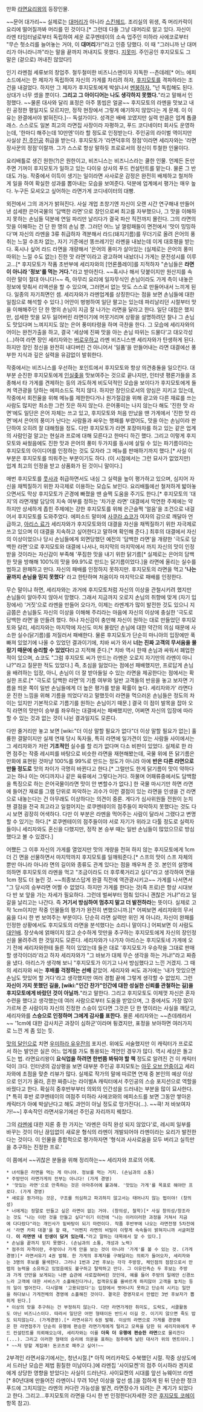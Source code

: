 만화 [[라면요리왕]]의 등장인물.

~~문어 대가리~~ 실제로는 [[대머리]]가 아니라 [[스킨헤드]]. 조리실의 위생, 즉 머리카락이 요리에 떨어질까봐 머리를 민 것이다.[* 그런데 다들 그냥 대머리로 알고 있다. 자신이 라멘 타임터널로부터 독립하여 세운 로쿠멘테이의 소속 업주인 미하라 사에코로부터 "무슨 헛소리를 늘어놓는 거야, 이 '''대머리'''가!"라고 인증 당했다. 이 때 "그러니까 난 대머리가 아니라니까"라는 말을 끝까지 꺼내지도 못했다. [[지못미]]. 주인공인 후지모토도 그 말은 (겉으로) 꺼내진 않았다!]

인기 라멘점 세류보의 창업주. 철두철미한 비즈니스맨이자 지독한 --츤데레[* 어느 에피소드에서는 한 제자가 독립하여 자신의 가게를 차리려 하자, [[후지모토 코헤이|후지모토]]를 격파하라는 조건을 내걸었다. 하지만 그 제자가 후지모토에게 박살나서 [[멘붕]]하자, "넌 독립해도 된다. 상대가 너무 셌을 뿐이다. '''그리고 그 아이디어는 나도 생각하지 못했다.'''"라고 말해서 인정했다. ~~물론 대사와 달리 표정은 아주 똥씹은 얼굴~~ 후지모토의 라멘을 맛보고 내린 공정한 평일지도 모르지만, 정작 현장에서 그렇게 얘기하지 않았다는 게 문제. 이 이유는 완결에서야 밝혀진다.]-- 독설가이다. 성격은 배배 꼬였지만 실력 만큼은 업계 톱클래스. 스스로도 일본 최고의 라면집 사장이라 자평하고, 푸드 코디네이터 회사도 운영하는데, '한마디 해주는데 10만엔'이라 할 정도로 인정받는다. 주인공의 라이벌 역이지만 사실상 [[진 주인공]] 취급을 받는다. 후지모토가 '라면덕후의 정점'이라면 세리자와는 '라면 장사꾼의 정점'이랄까. 그가 스스로 항상 말하듯 프로로서의 정신이 투철한 인물이다.

요리배틀로 생긴 원한(?)은 원한이고, 비즈니스는 비즈니스라는 쿨한 인물. 언제든 돈만 주면 기꺼이 후지모토가 일하고 있는 다이유 상사의 푸드 컨설턴트를 맡는다. 물론 그 반대도 가능. 작중에서 이득이 생기는 일이라면 사사로운 감정은 완전히 배제하고 철저하게 일을 하여 확실한 성과를 뽑아내는 모습을 보여준다. 덕분에 업계에서 평가는 매우 높다. 누구든 모셔오고 싶어하는 라면가게 코디네이터의 대빵.

외전에서 그의 과거가 밝혀진다. 사실 개업 초창기엔 자신이 오랜 시간 연구해내 만들어낸 섬세한 은어국물의 '담백한 라면'으로 장인으로써 최고를 자부했으나, 그 맛을 이해하지 못하는 손님들 덕분에 연일 파리만 날리다가 결국 파산 직전까지 몰린다. 그의 라면의 맛을 이해하는 건 단 한 명의 손님 뿐. 그러던 어느 날 껄렁패들이 면전에서 '맛이 밍밍하다'며 자신의 라멘을 3류 취급하자 격분해서 라드(돼지기름)를 무더기로 올려 은어의 풍취는 느낄 수조차 없는, 자기 기준에선 똥쓰레기인 라멘을 내놨는데 이게 대호평을 받는다. 혹시나 싶어 라드 라면을 개량해서 '은어의 풍미가 살아있는 (실제로는 은어의 풍미 따위는 느낄 수도 없는) 진한 맛 라면'이라고 광고하며 내놨더니 가게는 문전성시를 이루고…[* 후지모토가 작품 초반부에 세리자와의 [언론플레이]를 지적하자 "손님들은 '''라면이 아니라 '정보'를 먹는 거다.'''"라고 받아친다. ~~혹시나 해서 덧붙이지만 원산지를 속이란 말이 절대 아니다!~~ 즉, 아무리 요리에 일자무식인 손님이라도 가게 측이 내놓은 정보에 맞춰서 리액션을 할 수 있으며, 그러면서 없는 맛도 스스로 만들어내서 느끼게 된다. 일종의 자기최면인 셈. 세리자와가 라멘업계를 상징한다는 점을 보면 손님들에 대한 일침으로 해석할 수 있다.] 어안이 벙벙하여 일단 팔고는 있는데 파리날리던 시절부터 맛을 이해해주던 단 한 명의 손님이 지금 잘 나가는 라면을 달라고 한다. 일단 대접은 했지만, 섬세한 맛을 모두 잃어버린 라면이기에 머뭇거리며 상황을 설명하려던 찰나 그 손님도 맛있다며 느껴지지도 않는 은어 풍미타령을 하며 극찬을 한다. 그 모습에 세리자와의 어이는 완전가출을 하고, 결국 '세상에 진짜 맛을 아는 손님 따위는 드물다'고 대오각성(…)하여 라면 장인 세리자와는 [[버로우]]하고 라멘 비즈니스맨 세리자와가 탄생하게 된다. 하지만 장인 정신을 완전히 내다버린 건 아니어서 '일품'을 만들어내는 라면 대결에선 풍부한 지식과 깊은 실력을 유감없이 발휘한다.

작중에서는 비즈니스를 우선하는 포인트에서 후지모토와 항상 의견충돌을 일으킨다. 대부분 순진한 후지모토에게 [[인실좆]]을 맛보여주는 것으로 끝나지만, 인터넷 평론가들을 조종해서 타 가게를 견제하는 등의 과도하게 비도덕적인 모습을 보이다가 후지모토에게 들켜 역관광을 당하는 에피소드도 적지 않다. 하지만 장인으로서의 양심은 지키고 있는데, 작중에서 회전율을 위해 메뉴를 제한한다거나 원가절감을 위해 광고와 다른 재료를 쓰는 사람도 많지만 최소한 그런 짓은 하지 않는다. 은어풍미는 나지 않는다 해도 '진한 맛 라면'에도 일단은 은어 자체는 쓰고 있고, 후지모토와 처음 만났을 땐 가게에서 '진한 맛 라면'에서 은어의 풍미가 난다는 사람들과 싸우는 행패를 부렸어도, 맛을 아는 손님이라 판단하여 오히려 잘 대해줬을 정도. 다만 후지모토가 라면 포장마차를 하고 있는 같은 업계의 사람인걸 알고는 현실과 프로에 대해 모른다고 한마디 하긴 했다. 그리고 이렇게 후지모토와 싸웠음에도 진한 맛과 은어의 풍미 두가지를 동시에 살릴 수 있는 파기름이라는 후지모토의 아이디어를 인정하는 것도 모자라 그 메뉴를 판매하기까지 했다.[* 사실 이 부분은 후지모토를 띄워주는 부분이기도 하다. (이 시점에서는 그런 묘사가 없었지만) 업계 최고의 인정을 받고 상품화가 된 것이니 말이다.]

매번 후지모토를 [[풋사과]] 취급하면서도 내심 그 실력을 높이 평가하고 있으며, 심지어 자신을 채찍질하기 위한 자극제로 이용하는 모습도 보인다. 요리배틀에선 철저하게 밟아놓으면서도 막상 후지모토가 곤경에 빠졌을 땐 슬쩍 도움을 주기도 한다.[* 후지모토의 '대지'의 라면개발 담당의 지속 여부를 정하는 '차가운 라면' 대결에서 막연한 주제에는 약하지만 상세하게 좁힌 주제에는 강한 후지모토를 위해 은근슬쩍 '얼음'을 조건으로 내걸어서 후지모토를 도와주었다. 에피소드 말미에 [[사쿠라 쇼코]]가 여자의 감으로 깨달아 언급하고, [[아리스 료]]가 세리자와가 후지모토와의 대결을 자신을 채찍질하기 위한 자극제로 쓰고 있으며 이 대결을 지속하고 싶어한다고 말하며 확인해 준다.] 최후의 대결에서 자신의 이상이었으나 당시 손님들에게 외면당했던 예전의 '담백한 라면'을 개량한 '극도로 담백한 라면'으로 후지모토와 대결에 나서나, 마지막의 마지막에서 까지 자신의 맛이 인정받을 것이라는 자신감이 부족해 '푸짐한 맛을 내기 위한 닭기름[* 실제로는 은어의 담백한 맛을 방해해 100%의 맛을 99.9%로 만드는 닭기름이었다.]을 라면에 올리는 실수를 범하고 완패하고 만다. 자신의 패배를 인정하지 못하지만. 후지모토의 라면을 먹고 ''''나는 끝까지 손님을 믿지 못했다'''' 라고 한탄하며 처음이자 마지막으로 패배를 인정한다.

무슨 말이냐 하면, 세리자와는 과거에 후지모토처럼 자신의 이상을 관철시키려 했지만 손님들이 알아주지 않아서 망했다. 그래서 지금까지 오로지 손님의 취향에 맞게 (자기 입장에서) '거짓'으로 라멘을 만들어 오다가, 이제는 라멘계가 많이 발전한 것도 있으니 지금쯤은 손님들도 자신의 이상을 이해해 주리라는 마음에 자신의 이상에 충실한 '극도로 담백한 라면'을 만들려 했다. 허나 자신감이 충만해 자신이 원하는 대로 만들었던 후지모토와 달리, 세리자와는 마지막에 자신도 미처 몰랐던 손님에 대한 약간의 의심 때문에 사소한 실수(닭기름)를 저질러서 패배한다. 물론 후지모토가 단순히 마니아의 입장에만 푹 빠져 있었기에 나올 수 있었던 결과이기에, 치바 씨가 와서 '''너는 진짜 고객의 무서움을 몰랐기 때문에 승리할 수 있었다'''라고 지적해 준다.[* 치바 역시 한때 손님과 싸워서 폐업한 적이 있으며, 쇼코도 "그럼 후지모토 씨가 만드는 라멘은 오로지 자기만의 라멘이 아니냐?"라고 질문한 적도 있었다.] 즉, 초심을 잃었다는 점에선 패배했지만, 프로답게 손님을 배려하는 입장, 아니, 손님이 더 잘 받아들일 수 있는 라면을 제공한다는 점에서는 확실한 프로.[* '극도로 담백한 라면'의 기름 여부와 일반 고객들의 반응을 놓고 보자면 기름을 띄운 쪽이 일반 손님들에게 더 높은 평가를 받을 확률이 높다. 세리자와가' 라면다운 진한 느낌을 위해 기름을 띄었다'라고 말했듯이 라면을 먹으러온 손님들은 정도의 차이는 있지만 기본적으로 기름기를 원하는 손님이기 때문.] 결국 이 점이 발목을 잡아 오직 라면의 맛만이 승부를 좌우하는 대결에서는 패배했지만, 어쩌면 자신의 입장에 따라 할 수 있는 것과 없는 것이 나뉜 결과일지도 모른다.

다만 줄거리만 놓고 보면 [wiki:"더 이상 말할 필요가 없다"더 이상 말할 필요가 없는] 훌륭한 결말이지만 실제 연재 당시 독자들, 특히 라면에 일가견이 있는 사람들 사이에서는 그 세리자와가 저런 '''기초적인''' 실수를 할 리가 없다며 다소 비판이 있었다. 실제로 한 라면 점주는 작중 레시피를 바탕으로 비슷한 라면을 재현해봤는데, 국물 위에 뜬 닭기름은 만화에 표현된 것마냥 100%를 99%로 만드는 정도가 아니라 아예 '''반은 다른 라면으로 만들 정도로''' 맛의 차이가 극명히 바뀐다고 한다.[* 그럴만도 한게 닭기름이 맛이 약하다고는 하나 이는 어디까지나 같은 육류에서 그렇다는거다. 하물며 어패류중에서도 담백함을 특징으로 하는 은어국물이라면 맛이 안 변할수가 없다.] 한 국물 마시기만 하면 라면에 들어간 재료를 그램 단위로 파악하는 괴수가 이런 결점이 있는 라면을 인생을 건 라면으로 내놓는다는 건 아무래도 이상하다는 의견이 중론. 게다가 심사위원들 전원이 눈치챈 결점을 전국 최고라고 일컬어지는 로쿠멘테이의 점주들이 파악하지 못했다는 것도 다시 보면 굉장히 어색하다. 다만 이 부분은 라멘을 먹어주는 사람이 달라서 그랬다고 변명할 수 있기는 하다.[* 로쿠멘테이의 점주들이야 서로 자기가 위라고 다툴 정도로 실력자들이니 세리자와도 혼신을 다했지만, 정작 본 승부 때는 일반 손님들이 많았으므로 방심했다고 볼 수 있겠다.]

어쨌든 그 이후 자신의 가게를 열었지만 맛의 개량을 전혀 하지 않는 후지모토에게 1cm 더 긴 면을 선물하면서 마지막까지 후지모토를 일깨워준다.[* 스프의 맛이 스프 자체의 뿐만 아니라 아니라 면의 길이와 종류도 관계 있다는 점을 깨우쳐 준 것. 본인의 설명에 의하면 후지모토의 라멘을 먹고 "조금이라도 더 후루룩거리고 싶다"라고 생각하여 면을 1cm 정도 더 늘린 것. ~~최종보스답게 완결 직전에 역관광시키고~~ 가게를 나서면서 "그 당시의 승부라면 어쩔 수 없었다. 하지만 가게를 한다는 것(즉 프로)은 항상 시대보다 반 보 앞을 가는 자세가 필요하다. 그런데 벌써부터 멈춰 있다니 괜찮은 거냐!"라고 일갈을 날리고는 나간다. 즉 '''거기서 방심하여 멈추지 말고 더 발전하라'''는 뜻이다. 실제로 고작 1cm이지만 작중 인물들의 평가가 완전히 변했으니까.][* 어찌보면 세리자와의 무서움을 다시 한 번 보여주는 부분이다. 단순히 라면 실력만 위인 게 아니라, 자신이 완패를 인정한 상황에서도 후지모토의 라면을 분석했다는 소리니 말이다.] 어찌보면 이 사람도 [[대인배]]. 장삿속에 얽매이지 않고 순수하게 맛만을 추구하는 후지모토에게 자신의 장인정신을 물려주려 한 것일지도 모른다. 세리자와가 나가자 아리스는 후지모토네 가게에 오기 전에 세리자와한테 들른 적이 있었는데 들은 대로 '후지모토가 우승작을 그대로 판매할 생각이더라'라고 하자 세리자와가 "그 바보가 대체 무슨 생각을 하는 거냐!"라고 짜증을 냈다. 아리스가 생각해 보니 "후지모토가 이기고 나서 방심했다고 느낀 거겠지. 그 때의 세리자와 씨는 '''후배를 걱정하는 선배''' 같았어. 세리자와 씨도 과거에는 '내가 맛있으면 손님도 맛있어 할 거다'라고 생각했지만 여러 경험 끝에 그렇게 생각할 수 없었지. 그런 '''자신이 가지 못했던 길을, [wiki:"인간 찬가"인간에 대한 성실한 신뢰를 관철하는 길]을 후지모토에게 바랐던 것이 아닐까.'''"라고 말한다. 그리고 후지모토도 이제껏 자신은 혼자 수련을 했다고 생각했는데 여러 사람으로부터 도움을 받았으며, 그 중에서도 가장 많이 가르쳐 준 사람이자 자신의 진정한 스승이 있다면 그것은 단 한 명이라는 사실을 깨닫고, 세리자와를 '''스승으로 인정하며 그에게 감사를 표한다.''' 물론 세리자와는 ~~츤데레라서~~ '1cm에 대한 감사치곤 과장이 심하군'이라며 튕겼지만, 표정을 보아하면 여러가지로 느낀 게 좀 있는 듯.

[[맛의 달인]]으로 치면 [[우미하라 유우잔]]의 포지션. 위에도 서술했지만 이 캐릭터가 프로로서 하는 발언은 실은 어느 업계를 가도 통용되는 격언인 경우가 많다. 역시 세상은 돌고 도는 법. 라면요리왕이 '''요식업을 하려면 한번쯤 봐둬야 할 책''' 정도로 알려진 건 이 캐릭터 덕이 크다. 인터넷의 감상평을 보면 대부분 주인공 후지모토는 [[아웃 오브 안중]]이고 세리자와에 초점을 맞춘 리뷰가 많다. 실제로 작가의 말에 따르면 연재 중 본인의 예상 이상으로 인기가 올라, 흔한 짜증나는 라이벌A 캐릭터에서 주인공의 스승 포지션으로 역할을 바꿨다고 한다. 확실히 중후반부부터 의외의 인간성을 드러내는 부분을 많이 묘사한다.[* 특히 후반 로쿠멘테이의 여점주 미하라 사에코와의 에피소드를 보면 그동안 쌓아온 캐릭터가 아예 박살난다고 해도 과언이 아닐 정도로 망가진다(…). ~~큭! 저 바보여자가!~~] 후속작인 라면서유기에선 주인공 자리까지 꿰찼다.

그의 [[라멘]]에 대한 지론 중 한 가지는 '라멘은 아직 완성 되지 않았다'로, 레시피 일부를 바꾸는 것이 아닌 끊임없이 새로운 형식의 라멘이 개발되어야 라멘이라는 요리가 발전한다는 것이다. 이 인물을 종합적으로 평가하자면 '형식과 사사로움을 모두 버리고 실득만을 추구하는 진정한 프로.'

이 쯤에서 ~~귀찮은 분들을 위해 정리하는~~ 세리자와 프로의 어록.
 * 녀석들은 라면을 먹는 게 아니야. 정보를 먹는 거지. (손님과의 소통)
 * 주방만이 라면가게의 전부는 아니다! (가게 경영)
 * '맛있는 라면'으로 만족하는 것은 아마추어에 불과해. '맛있는 가게'를 목표로 해야만 프로다. (가게 경영)
 * 새로운 뭔가라는 것은, 구조를 의심하고 파괴하지 않고서는 태어나지 않는 법이야! (창의성)
 * 너에게는 정말로 만들고 싶은 라면이 없는 거야. (창의성, 철학)[* 사실 창의성/창조라는 것도 "나는 이런 것을 만들고 싶다"이기 이전에 "나는 이러이러한 과정을 거쳐서 지금에 다다랐다"라는 개인사가 밑바탕이 되기 마련이다. 작품 후반부에 나오는 라면전쟁 5차전에서 '라면 카피 대결'을 할 때, "어쩐지 라면의 비밀이 이렇게 속속들이 밝혀지니까 서글퍼졌다. '''이 라면엔 내 인생이 담겨 있는데.'''"라고 말하는 대목에서 알 수 있다.]
 * 손님을 끝까지 믿지 못했다. (손님과의 소통, 개성과 노력)
 * 점주의 자격이란, 주방이나 가게 안을 보는 것이 아니라 '가게'를 볼 수 있는 것. (가게경영)[* 라면서유기 4권 발췌. 한 가게의 후계자를 구해달라는 의뢰가 들어오자, 세리자와는 3명의 후보를 물색한다. 그러나 1번과 2번 후보는 각각 주방장, 체인점의 점장으로서 만렙의 능력을 소유하고 있었음에도 불구하고 탈락하고 만다. 그 이유인즉슨 두 후보는 주방과 가게 안만을 보게되는 나쁜 습관에 사로잡혀버린 것인데, 예를 들어 주방의 일에만 신경쓰느라 고객에 대한 서비스가 소흘해진다거나, 접객유도를 올바르게 하지않아 고객을 놓치는 등의 일이 벌어진다. 다시말해 '고용되었다'는 입장에서 벗어나지 못하고 단순히 시키는 일만을 하다보니 가게전체의 경영에 소흘해진 것이다. 결국은 경영자로서 만렙인 3번 후보자가 뽑히게 된다.]
 * 이상의 맛을 추구하는 건 부정하지 않는다. 다만 라면가게란 취미도, 도락도, 서클활동도 아닌 비즈니스이다. 따라서 일단은 어떤 형태이든 반드시 이길 것. 이기지 않으면 죽도 밥도 되지않는다. (가게경영).[* 라면서유기 6권 발췌. 이상의 라면으로 가게를 경영해온 한 라면점주가 단순히 유행에 편승한 라면가게에게 털리고 모욕을 당한 뒤 세리자와에게 푸드 컨설턴트를 의뢰해오는데, 세리자와는 이를 '''더욱 더 유행에 편승한 라면'''으로 물리친다(...). 그리고 이러한 형태의 승리에 의문을 표하는 점주에게 날린 대사가 위의 멘트이다.]
 * ~~저 망할 계집애! 돈코츠로 패주고 싶어!~~

2부격인 라면서유기에서는, 청년시절.[* 아직 머리카락도 수북했던 시절. 작중 상상도에서 드러난 모습은 제법 훤칠한 미남이다.]에 라멘집 '사이묘켄'의 점주 이시하라 겐지로에게 상당한 영향을 받았다는 사실이 드러난다. 사이묘켄의 시대를 앞선 뉴웨이브 라멘[* 80년대에 만들어진 라멘이니 무려 10년 이상을 앞선 셈.]을 접하게 된 뒤 단순한 정크푸드에 그치지않는 라멘의 커다란 가능성을 발견, 라면장수가 되려는 큰 계기가 되었다고 한다. 그리고…후지모토의 라면을 다시 한 번 인정한다(자세한 것은 [[후지모토 코헤이]] 항목 참고).
